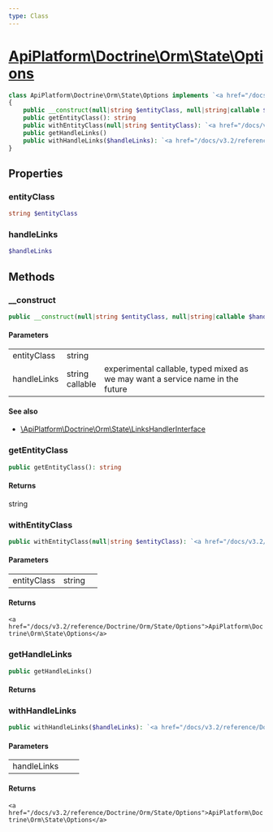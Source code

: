 ```yaml
---
type: Class
---
```


# [ApiPlatform\Doctrine\Orm\State\Options](/docs/v3.2/reference/Doctrine/Orm/State/Options)



```php
class ApiPlatform\Doctrine\Orm\State\Options implements `<a href="/docs/v3.2/reference/State/OptionsInterface">ApiPlatform\State\OptionsInterface</a>`
{
    public __construct(null|string $entityClass, null|string|callable $handleLinks)
    public getEntityClass(): string
    public withEntityClass(null|string $entityClass): `<a href="/docs/v3.2/reference/Doctrine/Orm/State/Options">ApiPlatform\Doctrine\Orm\State\Options</a>`
    public getHandleLinks()
    public withHandleLinks($handleLinks): `<a href="/docs/v3.2/reference/Doctrine/Orm/State/Options">ApiPlatform\Doctrine\Orm\State\Options</a>`
}
```
## Properties
### entityClass

```php
string $entityClass
```



### handleLinks

```php
$handleLinks
```



## Methods

### __construct



```php
public __construct(null|string $entityClass, null|string|callable $handleLinks)
```

#### Parameters

<table><tbody>
<tr><td>entityClass</td><td>string</td><td></td></tr><tr><td>handleLinks</td><td>string<br />callable</td><td>experimental callable, typed mixed as we may want a service name in the future</td></tr>
</tbody>
</table>

#### See also
- [\ApiPlatform\Doctrine\Orm\State\LinksHandlerInterface](\ApiPlatform\Doctrine\Orm\State\LinksHandlerInterface)


### getEntityClass



```php
public getEntityClass(): string
```

#### Returns

string

### withEntityClass



```php
public withEntityClass(null|string $entityClass): `<a href="/docs/v3.2/reference/Doctrine/Orm/State/Options">ApiPlatform\Doctrine\Orm\State\Options</a>`
```

#### Parameters

<table><tbody>
<tr><td>entityClass</td><td>string</td><td></td></tr>
</tbody>
</table>

#### Returns

`<a href="/docs/v3.2/reference/Doctrine/Orm/State/Options">ApiPlatform\Doctrine\Orm\State\Options</a>`

### getHandleLinks



```php
public getHandleLinks()
```

#### Returns



### withHandleLinks



```php
public withHandleLinks($handleLinks): `<a href="/docs/v3.2/reference/Doctrine/Orm/State/Options">ApiPlatform\Doctrine\Orm\State\Options</a>`
```

#### Parameters

<table><tbody>
<tr><td>handleLinks</td><td></td><td></td></tr>
</tbody>
</table>

#### Returns

`<a href="/docs/v3.2/reference/Doctrine/Orm/State/Options">ApiPlatform\Doctrine\Orm\State\Options</a>`
